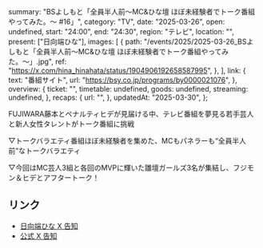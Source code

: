   summary: "BSよしもと「全員半人前〜MC&ひな壇 ほぼ未経験者でトーク番組やってみた。〜 #16」",
  category: "TV",
  date: "2025-03-26",
  open: undefined,
  start: "24:00",
  end: "24:30",
  region: "テレビ",
  location: "",
  present: ["日向端ひな"],
  images: [
    {
      path: "/events/2025/2025-03-26_BSよしもと「全員半人前〜MC&ひな壇 ほぼ未経験者でトーク番組やってみた。〜」.jpg",
      ref: "https://x.com/hina_hinahata/status/1904906192658587995",
    },
  ],
  link: {
    text: "番組サイト",
    url: "https://bsy.co.jp/programs/by0000021076",
  },
  overview: {
    ticket: "",
    timetable: undefined,
    goods: undefined,
    streaming: undefined,
  },
  recaps: {
    url: "",
  },
  updatedAt: "2025-03-30",
};

FUJIWARA藤本とペナルティヒデが見届ける中、テレビ番組を夢見る若手芸人と新人女性タレントがトーク番組に挑戦

▽トークバラエティ番組ほぼ未経験者を集めた、MCもパネラーも“全員半人前”なトークバラエティ

▽今回はMC芸人3組と各回のMVPに輝いた雛壇ガールズ3名が集結し、フジモン＆ヒデとアフタートーク！

## リンク

- [日向端ひな X 告知](https://x.com/hina_hinahata/status/1904906192658587995)
- [公式 X 告知](https://x.com/takanenofficial/status/1904900018970243486)
